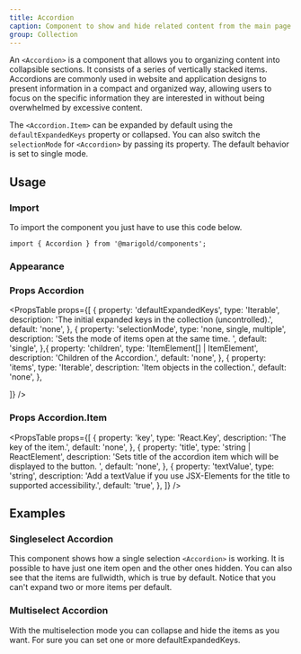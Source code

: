 ```yaml
---
title: Accordion
caption: Component to show and hide related content from the main page.
group: Collection
---
```


An `<Accordion>` is a component that allows you to organizing content into collapsible sections. It consists of a series of vertically stacked items. Accordions are commonly used in website and application designs to present information in a compact and organized way, allowing users to focus on the specific information they are interested in without being overwhelmed by excessive content.

The `<Accordion.Item>` can be expanded by default using the `defaultExpandedKeys` property or collapsed.
You can also switch the `selectionMode` for `<Accordion>` by passing its property. The default behavior is set to single mode.

## Usage

### Import

To import the component you just have to use this code below.

```tsx onlyCode
import { Accordion } from '@marigold/components';
```

### Appearance

<AppearanceTable component={title} />

### Props Accordion

<PropsTable
  props={[
    {
      property: 'defaultExpandedKeys',
      type: 'Iterable<Key>',
      description:
        'The initial expanded keys in the collection (uncontrolled).',
      default: 'none',
    },
    {
      property: 'selectionMode',
      type: 'none, single, multiple',
      description: 'Sets the mode of items open at the same time. ',
      default: 'single',
    },{
      property: 'children',
      type: 'ItemElement<object>[] | ItemElement<object>',
      description: 'Children of the Accordion.',
      default: 'none',
    },
    {
      property: 'items',
      type: 'Iterable<object>',
      description: 'Item objects in the collection.',
      default: 'none',
    },

]}
/>

### Props Accordion.Item

<PropsTable
  props={[
    {
      property: 'key',
      type: 'React.Key',
      description: 'The key of the item.',
      default: 'none',
    },
    {
      property: 'title',
      type: 'string | ReactElement',
      description:
        'Sets title of the accordion item which will be displayed to the button. ',
      default: 'none',
    },
    {
      property: 'textValue',
      type: 'string',
      description:
        'Add a textValue if you use JSX-Elements for the title to supported accessibility.',
      default: 'true',
    },
  ]}
/>
## Examples

### Singleselect Accordion

This component shows how a single selection `<Accordion>` is working. It is possible to have just one item open and the other ones hidden. You can also see that the items are fullwidth, which is true by default. Notice that you can't expand two or more items per default.

<ComponentDemo file="./single-select-accordion.demo.tsx" />

### Multiselect Accordion

With the multiselection mode you can collapse and hide the items as you want. For sure you can set one or more defaultExpandedKeys.

<ComponentDemo file="./multi-select-accordion.demo.tsx" />
